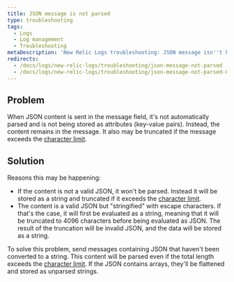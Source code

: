 ```yaml
---
title: JSON message is not parsed
type: troubleshooting
tags:
  - Logs
  - Log management
  - Troubleshooting
metaDescription: 'New Relic Logs troubleshooting: JSON message isn''t being parsed.'
redirects:
  - /docs/logs/new-relic-logs/troubleshooting/json-message-not-parsed
  - /docs/logs/new-relic-logs/troubleshooting/json-message-not-parsed-0
---
```


## Problem

When JSON content is sent in the message field, it's not automatically parsed and is not being stored as attributes (key-value pairs). Instead, the content remains in the message. It also may be truncated if the message exceeds the [character limit](/docs/logs/new-relic-logs/troubleshooting/log-message-truncated).

## Solution

Reasons this may be happening:

* If the content is not a valid JSON, it won't be parsed. Instead it will be stored as a string and truncated if it exceeds the [character limit](/docs/logs/new-relic-logs/troubleshooting/log-message-truncated).
* The content is a valid JSON but "stringified" with escape characters. If that's the case, it will first be evaluated as a string, meaning that it will be truncated to 4096 characters before being evaluated as JSON. The result of the truncation will be invalid JSON, and the data will be stored as a string.

To solve this problem, send messages containing JSON that haven't been converted to a string. This content will be parsed even if the total length exceeds the [character limit](/docs/logs/new-relic-logs/troubleshooting/log-message-truncated). If the JSON contains arrays, they'll be flattened and stored as unparsed strings.
